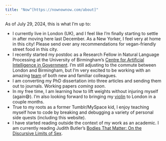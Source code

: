 ---
title: "Now^[https://nownownow.com/about]"
---

As of July 29, 2024, this is what I'm up to: 

- I currently live in London (UK), and I feel like I'm finally starting to settle in after moving here last December. As a New Yorker, I feel very at home in this city! Please send over any recommendations for vegan-friendly street food in this city. 
- I recently started my postdoc as a Research Fellow in Natural Language Processing at the University of Birmingham's [Centre for Artificial Intelligence in Government](https://www.birmingham.ac.uk/research/centre-for-artificial-intelligence-in-government). I'm still adjusting to the commute between London and Birmingham, but I'm very excited to be working with an amazing [team](https://x.com/allisonwkoh/status/1805289333131296830) of both new and familiar colleagues. 
- I am converting my PhD dissertation into three articles and sending them out to journals. Working papers _coming soon_. 
- In my free time, I am learning how to lift weights without injuring myself (again😅). I'm also looking forward to bringing my [violin](violin.html) to London in a couple months. 
- True to my roots as a former Tumblr/MySpace kid, I enjoy teaching myself how to code by breaking and debugging a variety of personal side quests (including this website). 
- I have started reading outside the context of my work as an academic. I am currently reading Judith Butler's [Bodies That Matter: On the Discursive Limits of Sex](https://www.routledge.com/Bodies-That-Matter-On-the-Discursive-Limits-of-Sex/Butler/p/book/9780415610155).

